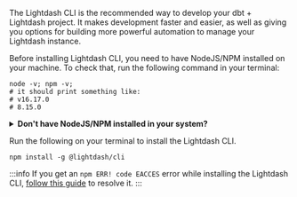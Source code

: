 The Lightdash CLI is the recommended way to develop your dbt + Lightdash project. It makes development faster and
easier, as well as giving you options for building more powerful automation to manage your Lightdash instance.

Before installing Lightdash CLI, you need to have NodeJS/NPM installed on your machine. To check that, run the following command in your terminal:

```shell
node -v; npm -v;
# it should print something like:
# v16.17.0
# 8.15.0
```

<details>
  <summary><b>Don't have NodeJS/NPM installed in your system?</b></summary>

We recommend installing NodeJS/NPM using [NVM (Node Version Manager)](https://github.com/nvm-sh/nvm#install--update-script) which works for POSIX-compliant shells (sh, dash, ksh, zsh, bash on these platforms: unix, macOS, and windows WSL)

Open your terminal and run the command below to install NVM (Node Version Manager) to your system.

```shell
curl -o- https://raw.githubusercontent.com/nvm-sh/nvm/v0.39.2/install.sh | bash
# or
wget -qO- https://raw.githubusercontent.com/nvm-sh/nvm/v0.39.2/install.sh | bash
```

Restart terminal and install NodeJS by running

```shell
nvm install --lts
```

Check that NodeJS is installed by running

```shell
node -v
```

Running the command above should output something like `v16.18.0` which means you've succesfully installed NodeJS/NPM 🎉

---

Alternatively, you can [install NodeJS/NPM via your preferred package manager](https://nodejs.org/en/download/package-manager/).

</details>

Run the following on your terminal to install the Lightdash CLI.

```shell
npm install -g @lightdash/cli
```

:::info
If you get an `npm ERR! code EACCES` error while installing the Lightdash CLI, [follow this guide](https://docs.npmjs.com/resolving-eacces-permissions-errors-when-installing-packages-globally) to resolve it.
:::
